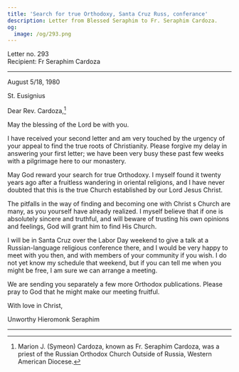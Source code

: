 ```yaml
---
title: 'Search for true Orthodoxy, Santa Cruz Russ, conferance'
description: Letter from Blessed Seraphim to Fr. Seraphim Cardoza.
og:
  image: /og/293.png
---
```


<div style={{textAlign:'right', fontFamily:'monospace'}}>Letter no. 293</div>
<div style={{textAlign:'left', fontFamily:'monospace'}}>Recipient: Fr Seraphim Cardoza</div>

---

August 5/18, 1980

St. Eusignius

Dear Rev. Cardoza,[^1]

May the blessing of the Lord be with you.

I have received your second letter and am very touched by the urgency of your appeal to find the true roots of Christianity. Please forgive my delay in answering your first letter; we have been very busy these past few weeks with a pilgrimage here to our monastery.

May God reward your search for true Orthodoxy. I myself found it twenty years ago after a fruitless wandering in oriental religions, and I have never doubted that this is the true Church established by our Lord Jesus Christ.

The pitfalls in the way of finding and becoming one with Christ s Church are many, as you yourself have already realized. I myself believe that if one is absolutely sincere and truthful, and will beware of trusting his own opinions and feelings, God will grant him to find His Church.

I will be in Santa Cruz over the Labor Day weekend to give a talk at a Russian-language religious conference there, and I would be very happy to meet with you then, and with members of your community if you wish. I do not yet know my schedule that weekend, but if you can tell me when you might be free, I am sure we can arrange a meeting.

We are sending you separately a few more Orthodox publications. Please pray to God that he might make our meeting fruitful.

With love in Christ,

Unworthy Hieromonk Seraphim

---

[^1]: Marion J. (Symeon) Cardoza, known as Fr. Seraphim Cardoza, was a priest of the Russian Orthodox Church Outside of Russia, Western American Diocese.
